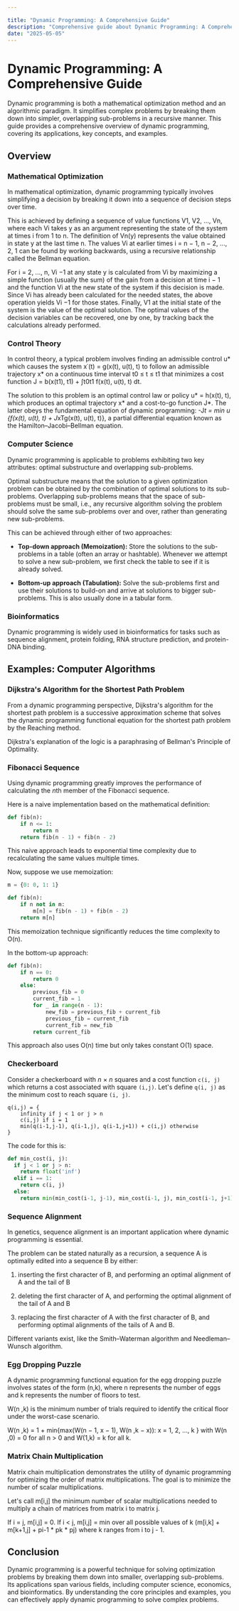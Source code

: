 ```yaml
---

title: "Dynamic Programming: A Comprehensive Guide"
description: "Comprehensive guide about Dynamic Programming: A Comprehensive Guide"
date: "2025-05-05"
---
```



# Dynamic Programming: A Comprehensive Guide

Dynamic programming is both a mathematical optimization method and an algorithmic paradigm. It simplifies complex problems by breaking them down into simpler, overlapping sub-problems in a recursive manner. This guide provides a comprehensive overview of dynamic programming, covering its applications, key concepts, and examples.


## Overview


### Mathematical Optimization

In mathematical optimization, dynamic programming typically involves simplifying a decision by breaking it down into a sequence of decision steps over time.

This is achieved by defining a sequence of value functions V1, V2, ..., Vn, where each Vi takes y as an argument representing the state of the system at times i from 1 to n. The definition of Vn(y) represents the value obtained in state y at the last time n. The values Vi at earlier times i = n − 1, n − 2, ..., 2, 1 can be found by working backwards, using a recursive relationship called the Bellman equation.

For i = 2, ..., n, Vi −1 at any state y is calculated from Vi by maximizing a simple function (usually the sum) of the gain from a decision at time i − 1 and the function Vi at the new state of the system if this decision is made. Since Vi has already been calculated for the needed states, the above operation yields Vi −1 for those states. Finally, V1 at the initial state of the system is the value of the optimal solution. The optimal values of the decision variables can be recovered, one by one, by tracking back the calculations already performed.


### Control Theory

In control theory, a typical problem involves finding an admissible control u* which causes the system x˙(t) = g(x(t), u(t), t) to follow an admissible trajectory x* on a continuous time interval t0 ≤ t ≤ t1 that minimizes a cost function J = b(x(t1), t1) + ∫t0t1 f(x(t), u(t), t) dt.

The solution to this problem is an optimal control law or policy u* = h(x(t), t), which produces an optimal trajectory x* and a cost-to-go function J*. The latter obeys the fundamental equation of dynamic programming: -J*t = min u {f(x(t), u(t), t) + J*xTg(x(t), u(t), t)}, a partial differential equation known as the Hamilton–Jacobi–Bellman equation.


### Computer Science

Dynamic programming is applicable to problems exhibiting two key attributes: optimal substructure and overlapping sub-problems.

Optimal substructure means that the solution to a given optimization problem can be obtained by the combination of optimal solutions to its sub-problems. Overlapping sub-problems means that the space of sub-problems must be small, i.e., any recursive algorithm solving the problem should solve the same sub-problems over and over, rather than generating new sub-problems.

This can be achieved through either of two approaches:


- **Top-down approach (Memoization):** Store the solutions to the sub-problems in a table (often an array or hashtable). Whenever we attempt to solve a new sub-problem, we first check the table to see if it is already solved.

- **Bottom-up approach (Tabulation):** Solve the sub-problems first and use their solutions to build-on and arrive at solutions to bigger sub-problems. This is also usually done in a tabular form.


### Bioinformatics

Dynamic programming is widely used in bioinformatics for tasks such as sequence alignment, protein folding, RNA structure prediction, and protein-DNA binding.


## Examples: Computer Algorithms


### Dijkstra's Algorithm for the Shortest Path Problem

From a dynamic programming perspective, Dijkstra's algorithm for the shortest path problem is a successive approximation scheme that solves the dynamic programming functional equation for the shortest path problem by the Reaching method.

Dijkstra's explanation of the logic is a paraphrasing of Bellman's Principle of Optimality.


### Fibonacci Sequence

Using dynamic programming greatly improves the performance of calculating the *n*th member of the Fibonacci sequence.

Here is a naive implementation based on the mathematical definition:

```python
def fib(n):
    if n <= 1:
        return n
    return fib(n - 1) + fib(n - 2)
```

This naive approach leads to exponential time complexity due to recalculating the same values multiple times.

Now, suppose we use memoization:

```python
m = {0: 0, 1: 1}

def fib(n):
    if n not in m:
        m[n] = fib(n - 1) + fib(n - 2)
    return m[n]
```

This memoization technique significantly reduces the time complexity to O(n).

In the bottom-up approach:

```python
def fib(n):
    if n == 0:
        return 0
    else:
        previous_fib = 0
        current_fib = 1
        for _ in range(n - 1):
            new_fib = previous_fib + current_fib
            previous_fib = current_fib
            current_fib = new_fib
        return current_fib
```

This approach also uses O(n) time but only takes constant O(1) space.


### Checkerboard

Consider a checkerboard with _n_ × _n_ squares and a cost function `c(i, j)` which returns a cost associated with square `(i,j)`. Let's define `q(i, j)` as the minimum cost to reach square `(i, j)`.

```
q(i,j) = {
    infinity if j < 1 or j > n
    c(i,j) if i = 1
    min(q(i-1,j-1), q(i-1,j), q(i-1,j+1)) + c(i,j) otherwise
}
```

The code for this is:

```python
def min_cost(i, j):
  if j < 1 or j > n:
    return float('inf')
  elif i == 1:
    return c(i, j)
  else:
    return min(min_cost(i-1, j-1), min_cost(i-1, j), min_cost(i-1, j+1)) + c(i, j)
```


### Sequence Alignment

In genetics, sequence alignment is an important application where dynamic programming is essential.

The problem can be stated naturally as a recursion, a sequence A is optimally edited into a sequence B by either:

1. inserting the first character of B, and performing an optimal alignment of A and the tail of B

2. deleting the first character of A, and performing the optimal alignment of the tail of A and B

3. replacing the first character of A with the first character of B, and performing optimal alignments of the tails of A and B.

Different variants exist, like the Smith–Waterman algorithm and Needleman–Wunsch algorithm.


### Egg Dropping Puzzle

A dynamic programming functional equation for the egg dropping puzzle involves states of the form (n,k), where n represents the number of eggs and k represents the number of floors to test.

W(n ,k) is the minimum number of trials required to identify the critical floor under the worst-case scenario.

W(n ,k) = 1 + min{max(W(n − 1, x − 1), W(n ,k − x)): x = 1, 2, ..., k } with W(n ,0) = 0 for all n > 0 and W(1,k) = k for all k.


### Matrix Chain Multiplication

Matrix chain multiplication demonstrates the utility of dynamic programming for optimizing the order of matrix multiplications. The goal is to minimize the number of scalar multiplications.

Let's call m[i,j] the minimum number of scalar multiplications needed to multiply a chain of matrices from matrix i to matrix j.

If i = j, m[i,j] = 0. If i < j, m[i,j] = min over all possible values of k (m[i,k] + m[k+1,j] + pi-1 * pk * pj) where k ranges from i to j - 1.


## Conclusion

Dynamic programming is a powerful technique for solving optimization problems by breaking them down into smaller, overlapping sub-problems. Its applications span various fields, including computer science, economics, and bioinformatics. By understanding the core principles and examples, you can effectively apply dynamic programming to solve complex problems.